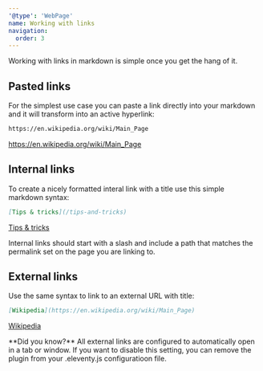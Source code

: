 ```yaml
---
'@type': 'WebPage'
name: Working with links
navigation:
  order: 3
---
```



Working with links in markdown is simple once you get the hang of it.

## Pasted links

For the simplest use case you can paste a link directly into your markdown and it will transform into an active hyperlink:

```md
https://en.wikipedia.org/wiki/Main_Page
```

https://en.wikipedia.org/wiki/Main_Page

## Internal links

To create a nicely formatted interal link with a title use this simple markdown syntax:

```md
[Tips & tricks](/tips-and-tricks)
```

[Tips & tricks](/tips-and-tricks)

<Aside>
  Internal links should start with a slash and include a path that matches the permalink set on the page you are linking
  to.
</Aside>

## External links

Use the same syntax to link to an external URL with title:

```md
[Wikipedia](https://en.wikipedia.org/wiki/Main_Page)
```

[Wikipedia](https://en.wikipedia.org/wiki/Main_Page)

<Aside>
  **Did you know?** All external links are configured to automatically open in a tab or window. If you want to disable
  this setting, you can remove the plugin from your .eleventy.js configuratioon file.
</Aside>
